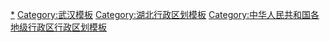{{Navbox
|listclass = hlist
|name = 武汉市行政区划
|title = [[武汉市]]行政区划
|above = 省级行政区：[[湖北省]]　　政府驻地：[[江岸区]]
|image = [[File:Administrative Division Wuhan.png|150px]]
|state = {{{state<includeonly>|collapsed</includeonly>}}}

|group1style = background: #ececec; text-align: center;
|group1 = [[县级行政区]]
|liststyle = background: #ececec; text-align: center;
|list1 = 13[[县级行政区]]（13[[市辖区]]）；160[[乡级行政区]]（156[[街道办事处]]、1[[行政建制镇|镇]]、3[[乡 (中华人民共和国)|乡]]）

|group2 = [[市辖区]]
|groupstyle = text-align: center;
|list2 = {{Navbox|child

|group1 = [[江岸区]]
|list1 =  {{Navbox|child
|group1 = 16街道
|list1 =
* [[大智街道]]
* [[一元街道]]
* [[车站街道 (武汉市)|车站街道]]
* [[四唯街道]]
* [[永清街道]]
* [[西马街道 (武汉市)|西马街道]]
* [[球场街道]]
* [[劳动街道]]
* [[二七街道]]
* [[新村街道 (武汉市)|新村街道]]
* [[丹水池街道]]
* [[台北街道]]
* [[花桥街道]]
* [[谌家矶街道]]
* [[后湖街道]]
* [[塔子湖街道]]
}}

|group2 = [[江汉区]]
|list2 =  {{Navbox|child
|group1 = 13街道
|list1 =
* [[民族街道]]
* [[花楼街道]]
* [[水塔街道]]
* [[民权街道 (武汉市)|民权街道]]
* [[满春街道]]
* [[民意街道]]
* [[新华街道 (武汉市)|新华街道]]
* [[万松街道]]
* [[唐家墩街道]]
* [[北湖街道 (武汉市)|北湖街道]]
* [[前进街道 (武汉市)|前进街道]]
* [[常青街道 (武汉市)|常青街道]]
* [[汉兴街道]]
}}

|group3 = [[硚口区]]
|list3 =  {{Navbox|child
|group1 = 11街道
|list1 =
* [[古田街道]]
* [[韩家墩街道]]
* [[宗关街道]]
* [[汉水桥街道]]
* [[宝丰街道]]
* [[荣华街道]]
* [[汉中街道]]
* [[汉正街道]]
* [[六角亭街道 (武汉市)|六角亭街道]]
* [[长丰街道 (武汉市)|长丰街道]]
* [[易家街道]]
}}

|group4 = [[汉阳区]]
|list4 =  {{Navbox|child
|group1 = 11街道
|list1 =
* [[建桥街道]]
* [[晴川街道]]
* [[鹦鹉街道]]
* [[洲头街道]]
* [[五里墩街道 (武汉市)|五里墩街道]]
* [[琴断口街道]]
* [[江汉二桥街道]]
* [[永丰街道 (武汉市)|永丰街道]]
* [[江堤街道]]
* [[龙阳街道 (武汉市)|龙阳街道]]
* [[四新街道]]
}}

|group5 = [[武昌区]]
|list5 =  {{Navbox|child
|group1 = 14街道
|list1 =
* [[积玉桥街道]]
* [[杨园街道]]
* [[徐家棚街道]]
* [[粮道街道]]
* [[中华路街道 (武汉市)|中华路街道]]
* [[黄鹤楼街道]]
* [[紫阳街道 (武汉市)|紫阳街道]]
* [[白沙洲街道 (武汉市)|白沙洲街道]]
* [[首义路街道]]
* [[中南路街道]]
* [[水果湖街道]]
* [[珞珈山街道]]
* [[石洞街道]]
* [[南湖街道 (武汉市)|南湖街道]]
}}

|group6 = [[青山区 (武汉市)|青山区]]
|list6 =  {{Navbox|child
|group1 = 10街道
|list1 =
* [[红卫路街道]]
* [[冶金街道 (武汉市)|冶金街道]]
* [[新沟桥街道]]
* [[红钢城街道]]
* [[工人村街道 (武汉市)|工人村街道]]
* [[青山镇街道]]
* [[厂前街道]]
* [[武东街道]]
* [[白玉山街道]]
* [[钢花村街道]]
}}

|group7 = [[洪山区]]
|list7 =  {{Navbox|child
|group1 = 9街道
|list1 =
* [[珞南街道]]
* [[关山街道]]
* [[狮子山街道 (武汉市)|狮子山街道]]
* [[张家湾街道]]
* [[梨园街道 (武汉市)|梨园街道]]
* [[卓刀泉街道]]
* [[洪山街道 (武汉市)|洪山街道]]
* [[和平街道 (武汉市)|和平街道]]
* [[青菱街道]]
|group2 = 1乡
|list2 =
* [[天兴乡]]
|group3 = [[武汉化学工业区|武汉化工区]]
|group3style = background: #ececec
|list3 = {{Navbox|child
|group1 = 1街道
|groupstyle = background: #ececec
|list1 =
* [[八吉府街道]]
}}
|group4 = [[武汉东湖新技术开发区|东湖开发区]]
|group4style = background: #ececec
|list4 = {{Navbox|child
|group1 = 3街道
|groupstyle = background: #ececec
|list1 =
* [[九峰街道]]
* [[左岭街道]]
* [[花山街道 (武汉市)|花山街道]]
}}
}}

|group8 = [[东西湖区]]
|list8 =  {{Navbox|child
|group1 = 11街道
|list1 =
* [[吴家山街道]]
* [[柏泉街道]]
* [[将军路街道 (武汉市)|将军路街道]]
* [[慈惠街道]]
* [[走马岭街道]]
* [[径河街道]]
* [[长青街道 (武汉市)|长青街道]]
* [[新沟镇街道]]
* [[辛安渡街道]]
* [[东山街道 (武汉市)|东山街道]]
* [[金银湖街道]]
}}

|group9 = [[汉南区]]
|list9 =  {{Navbox|child
|group1 = [[武汉经济技术开发区|武汉开发区]]
|group1style = background: #ececec
|list1 = {{Navbox|child
|group1 = 4街道
|group1style = background: #ececec
|list1 =
* [[纱帽街道]]
* [[东荆街道]]
* [[湘口街道]]
* [[邓南街道]]
}}
}}

|group10 = [[蔡甸区]]
|list10 =  {{Navbox|child
|group1 = 8街道
|list1 =
* [[蔡甸街道]]
* [[奓山街道]]
* [[永安街道 (武汉市)|永安街道]]
* [[侏儒山街道]]
* [[大集街道]]
* [[张湾街道 (武汉市)|张湾街道]]
* [[索河镇|索河街道]]
* [[玉贤镇|玉贤街道]]
|group2 = 1乡
|list2 =
* [[消泗乡]]
|group3 = [[武汉经济技术开发区|武汉开发区]]
|group3style = background: #ececec
|list3 = {{Navbox|child
|group1 = 3街道
|groupstyle = background: #ececec
|list1 =
* [[沌口街道]]
* [[军山街道]]
* [[沌阳街道]]
}}
}}

|group11 = [[江夏区]]
|list11 =  {{Navbox|child
|group1 = 10街道
|list1 =
* [[纸坊街道]]
* [[金口街道]]
* [[乌龙泉街道]]
* [[郑店街道]]
* [[五里界街道]]
* [[安山街道]]
* [[山坡街道]]
* [[法泗街道]]
* [[湖泗街道]]
* [[舒安街道]]
|group2 = [[武汉东湖新技术开发区|东湖开发区]]
|group2style = background: #ececec
|list2 = {{Navbox|child
|group1 = 5街道
|groupstyle = background: #ececec
|list1 =
* [[关东街道]]
* [[佛祖岭街道]]
* [[豹澥街道]]
* [[流芳街道]]
* [[滨湖街道 (武汉市)|滨湖街道]]
}}
}}

|group12 = [[黄陂区]]
|list12 =  {{Navbox|child
|group1 = 15街道
|list1 =
* [[前川街道]]
* [[祁家湾街道]]
* [[横店街道]]
* [[罗汉寺街道 (武汉市)|罗汉寺街道]]
* [[滠口街道]]
* [[六指街道]]
* [[天河街道 (武汉市)|天河街道]]
* [[武湖街道]]
* [[王家河街道 (武汉市)|王家河街道]]
* [[长轩岭街道]]
* [[李集街道 (武汉市黄陂区)|李集街道]]
* [[姚家街道]]
* [[蔡榨街道]]
* [[三里桥街道]]
* [[蔡店街道]]
|group2 = 1乡
|list2 =
* [[木兰乡 (武汉市)|木兰乡]]
}}

|group13 = [[新洲区]]
|list13 =  {{Navbox|child
|group1 = 11街道
|list1 =
* [[邾城街道]]
* [[仓埠街道]]
* [[汪集街道]]
* [[李集街道 (武汉市新洲区)|李集街道]]
* [[三店街道]]
* [[潘塘街道 (武汉市)|潘塘街道]]
* [[旧街街道]]
* [[双柳街道]]
* [[涨渡湖街道]]
* [[辛冲街道]]
* [[徐古街道]]
|group2 = 1镇
|list2 =
* [[凤凰镇 (武汉市)|凤凰镇]]
|group3 = [[阳逻经济开发区|阳逻开发区]]
|group3style = background: #ececec
|list3 = {{Navbox|child
|group1 = 1街道
|groupstyle = background: #ececec
|list1 =
* [[阳逻街道]]
}}
}}
}}
}}
<noinclude>
[[Category:武汉行政区划|*]]
[[Category:武汉模板]]
[[Category:湖北行政区划模板]]
[[Category:中华人民共和国各地级行政区行政区划模板]]
</noinclude>